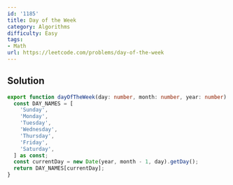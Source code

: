 ```yaml
---
id: '1185'
title: Day of the Week
category: Algorithms
difficulty: Easy
tags:
- Math
url: https://leetcode.com/problems/day-of-the-week
---
```


## Solution

```typescript filename="solution.ts" copy
export function dayOfTheWeek(day: number, month: number, year: number): string {
  const DAY_NAMES = [
    'Sunday',
    'Monday',
    'Tuesday',
    'Wednesday',
    'Thursday',
    'Friday',
    'Saturday',
  ] as const;
  const currentDay = new Date(year, month - 1, day).getDay();
  return DAY_NAMES[currentDay];
}
```

